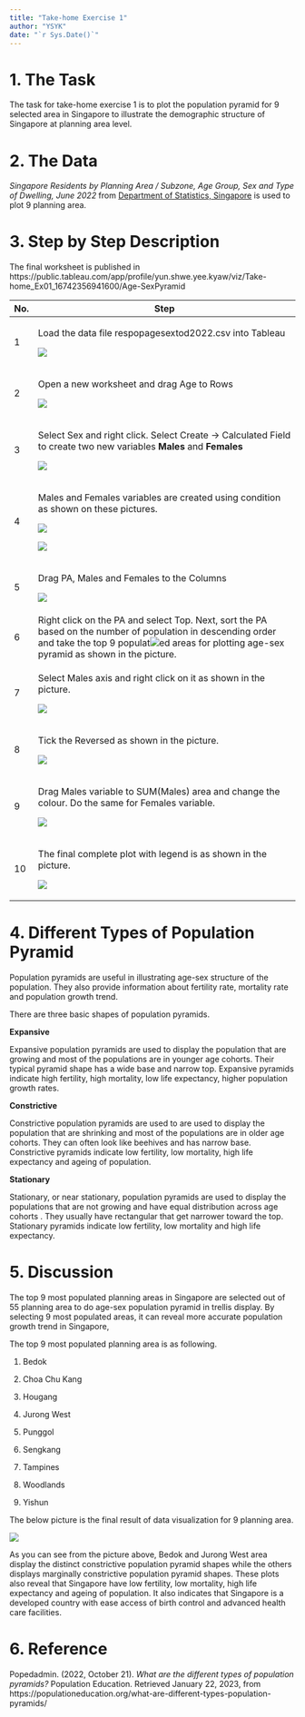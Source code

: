 ```yaml
---
title: "Take-home Exercise 1"
author: "YSYK"
date: "`r Sys.Date()`"
---
```


# 1. The Task

The task for take-home exercise 1 is to plot the population pyramid for 9 selected area in Singapore to illustrate the demographic structure of Singapore at planning area level.

# 2. The Data

*Singapore Residents by Planning Area / Subzone, Age Group, Sex and Type of Dwelling, June 2022* from [Department of Statistics, Singapore](https://www.singstat.gov.sg/) is used to plot 9 planning area.

# 3. Step by Step Description

The final worksheet is published in https://public.tableau.com/app/profile/yun.shwe.yee.kyaw/viz/Take-home_Ex01_16742356941600/Age-SexPyramid

+-----+--------------------------------------------------------------------------------------------------------------------------------------------------------------------------------------------------------------------------------+
| No. | Step                                                                                                                                                                                                                           |
+=====+================================================================================================================================================================================================================================+
| 1   | Load the data file respopagesextod2022.csv into Tableau                                                                                                                                                                        |
|     |                                                                                                                                                                                                                                |
|     | ![](images/Picture1.png)                                                                                                                                                                                                       |
+-----+--------------------------------------------------------------------------------------------------------------------------------------------------------------------------------------------------------------------------------+
| 2   | Open a new worksheet and drag Age to Rows                                                                                                                                                                                      |
|     |                                                                                                                                                                                                                                |
|     | ![](images/Picture2.png)                                                                                                                                                                                                       |
+-----+--------------------------------------------------------------------------------------------------------------------------------------------------------------------------------------------------------------------------------+
| 3   | Select Sex and right click. Select Create -\> Calculated Field to create two new variables **Males** and **Females**                                                                                                           |
|     |                                                                                                                                                                                                                                |
|     | ![](images/Picture3.png)                                                                                                                                                                                                       |
+-----+--------------------------------------------------------------------------------------------------------------------------------------------------------------------------------------------------------------------------------+
| 4   | Males and Females variables are created using condition as shown on these pictures.                                                                                                                                            |
|     |                                                                                                                                                                                                                                |
|     | ![](images/Picture5.png)                                                                                                                                                                                                       |
|     |                                                                                                                                                                                                                                |
|     | ![](images/Picture4.png)                                                                                                                                                                                                       |
+-----+--------------------------------------------------------------------------------------------------------------------------------------------------------------------------------------------------------------------------------+
| 5   | Drag PA, Males and Females to the Columns                                                                                                                                                                                      |
|     |                                                                                                                                                                                                                                |
|     | ![](images/Picture7.png)                                                                                                                                                                                                       |
+-----+--------------------------------------------------------------------------------------------------------------------------------------------------------------------------------------------------------------------------------+
| 6   | Right click on the PA and select Top. Next, sort the PA based on the number of population in descending order and take the top 9 populat![](images/Picture8.png)ed areas for plotting age-sex pyramid as shown in the picture. |
+-----+--------------------------------------------------------------------------------------------------------------------------------------------------------------------------------------------------------------------------------+
| 7   | Select Males axis and right click on it as shown in the picture.                                                                                                                                                               |
|     |                                                                                                                                                                                                                                |
|     | ![](images/Picture9-01.png)                                                                                                                                                                                                    |
+-----+--------------------------------------------------------------------------------------------------------------------------------------------------------------------------------------------------------------------------------+
| 8   | Tick the Reversed as shown in the picture.                                                                                                                                                                                     |
|     |                                                                                                                                                                                                                                |
|     | ![](images/Picture10.png)                                                                                                                                                                                                      |
+-----+--------------------------------------------------------------------------------------------------------------------------------------------------------------------------------------------------------------------------------+
| 9   | Drag Males variable to SUM(Males) area and change the colour. Do the same for Females variable.                                                                                                                                |
|     |                                                                                                                                                                                                                                |
|     | ![](images/Picture11.png)                                                                                                                                                                                                      |
+-----+--------------------------------------------------------------------------------------------------------------------------------------------------------------------------------------------------------------------------------+
| 10  | The final complete plot with legend is as shown in the picture.                                                                                                                                                                |
|     |                                                                                                                                                                                                                                |
|     | ![](images/Picture12-01.png)                                                                                                                                                                                                   |
+-----+--------------------------------------------------------------------------------------------------------------------------------------------------------------------------------------------------------------------------------+

# 4. Different Types of Population Pyramid

Population pyramids are useful in illustrating age-sex structure of the population. They also provide information about fertility rate, mortality rate and population growth trend.

There are three basic shapes of population pyramids.

**Expansive**

Expansive population pyramids are used to display the population that are growing and most of the populations are in younger age cohorts. Their typical pyramid shape has a wide base and narrow top. Expansive pyramids indicate high fertility, high mortality, low life expectancy, higher population growth rates.

**Constrictive**

Constrictive population pyramids are used to are used to display the population that are shrinking and most of the populations are in older age cohorts. They can often look like beehives and has narrow base. Constrictive pyramids indicate low fertility, low mortality, high life expectancy and ageing of population.

**Stationary**

Stationary, or near stationary, population pyramids are used to display the populations that are not growing and have equal distribution across age cohorts . They usually have rectangular that get narrower toward the top. Stationary pyramids indicate low fertility, low mortality and high life expectancy.

# 5. Discussion

The top 9 most populated planning areas in Singapore are selected out of 55 planning area to do age-sex population pyramid in trellis display. By selecting 9 most populated areas, it can reveal more accurate population growth trend in Singapore,

The top 9 most populated planning area is as following.

1.  Bedok

2.  Choa Chu Kang

3.  Hougang

4.  Jurong West

5.  Punggol

6.  Sengkang

7.  Tampines

8.  Woodlands

9.  Yishun

The below picture is the final result of data visualization for 9 planning area.

![](images/Picture13-02.png)

As you can see from the picture above, Bedok and Jurong West area display the distinct constrictive population pyramid shapes while the others displays marginally constrictive population pyramid shapes. These plots also reveal that Singapore have low fertility, low mortality, high life expectancy and ageing of population. It also indicates that Singapore is a developed country with ease access of birth control and advanced health care facilities.

# 6. Reference

Popedadmin. (2022, October 21). *What are the different types of population pyramids?* Population Education. Retrieved January 22, 2023, from https://populationeducation.org/what-are-different-types-population-pyramids/
